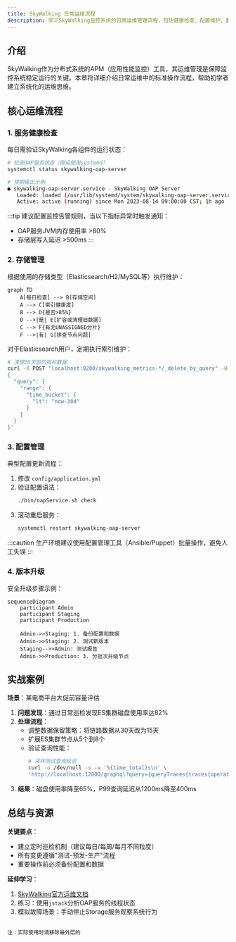 ```yaml
---
title: SkyWalking 日常运维流程
description: 学习SkyWalking监控系统的日常运维管理流程，包括健康检查、配置维护、数据管理等核心操作指南
---
```


## 介绍

SkyWalking作为分布式系统的APM（应用性能监控）工具，其运维管理是保障监控系统稳定运行的关键。本章将详细介绍日常运维中的标准操作流程，帮助初学者建立系统化的运维思维。

## 核心运维流程

### 1. 服务健康检查
每日需验证SkyWalking各组件的运行状态：

```bash
# 检查OAP服务状态（假设使用systemd）
systemctl status skywalking-oap-server

# 预期输出示例
● skywalking-oap-server.service - SkyWalking OAP Server
   Loaded: loaded (/usr/lib/systemd/system/skywalking-oap-server.service; enabled)
   Active: active (running) since Mon 2023-08-14 09:00:00 CST; 1h ago
```

:::tip
建议配置监控告警规则，当以下指标异常时触发通知：
- OAP服务JVM内存使用率 >80%
- 存储层写入延迟 >500ms
:::

### 2. 存储管理
根据使用的存储类型（Elasticsearch/H2/MySQL等）执行维护：

```mermaid
graph TD
    A[每日检查] --> B[存储空间]
    A --> C[索引健康度]
    B --> D{是否>85%}
    D -->|是| E[扩容或清理旧数据]
    C --> F{有无UNASSIGNED分片}
    F -->|有| G[排查节点问题]
```

对于Elasticsearch用户，定期执行索引维护：
```bash
# 清理30天前的指标数据
curl -X POST "localhost:9200/skywalking_metrics-*/_delete_by_query" -H 'Content-Type: application/json' -d'
{
  "query": {
    "range": {
      "time_bucket": {
        "lt": "now-30d"
      }
    }
  }
}'
```

### 3. 配置管理
典型配置更新流程：

1. 修改 `config/application.yml`
2. 验证配置语法：
   ```bash
   ./bin/oapService.sh check
   ```
3. 滚动重启服务：
   ```bash
   systemctl restart skywalking-oap-server
   ```

:::caution
生产环境建议使用配置管理工具（Ansible/Puppet）批量操作，避免人工失误
:::

### 4. 版本升级
安全升级步骤示例：

```mermaid
sequenceDiagram
    participant Admin
    participant Staging
    participant Production
    
    Admin->>Staging: 1. 备份配置和数据
    Admin->>Staging: 2. 测试新版本
    Staging-->>Admin: 测试报告
    Admin->>Production: 3. 分批次升级节点
```

## 实战案例

**场景**：某电商平台大促前容量评估

1. **问题发现**：通过日常巡检发现ES集群磁盘使用率达82%
2. **处理流程**：
   - 调整数据保留策略：将链路数据从30天改为15天
   - 扩展ES集群节点从5个到8个
   - 验证查询性能：
     ```bash
     # 采样测试查询延迟
     curl -o /dev/null -s -w '%{time_total}s\n' \
     'http://localhost:12800/graphql?query={queryTraces{traces{operationName}}}'
     ```
3. **结果**：磁盘使用率降至65%，P99查询延迟从1200ms降至400ms

## 总结与资源

**关键要点**：
- 建立定时巡检机制（建议每日/每周/每月不同粒度）
- 所有变更遵循"测试-预发-生产"流程
- 重要操作前必须备份配置和数据

**延伸学习**：
1. [SkyWalking官方运维文档](https://skywalking.apache.org/docs/)
2. 练习：使用`jstack`分析OAP服务的线程状态
3. 模拟故障场景：手动停止Storage服务观察系统行为

``` 

注：实际使用时请移除最外层的